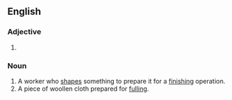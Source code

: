 ==English==

===Adjective===
{{head|en|comparative adjective}}

# {{en-comparative of|rough}}

===Noun===
{{en-noun}}

# A worker who [[shape]]s something to prepare it for a [[finish]]ing operation.
# A piece of woollen cloth prepared for [[full]]ing.
